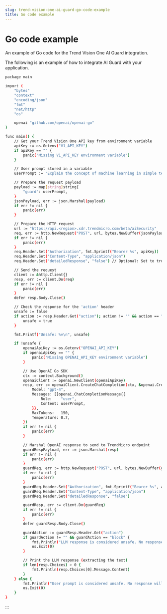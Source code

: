 ```yaml
---
slug: trend-vision-one-ai-guard-go-code-example
title: Go code example
---
```

# Go code example

An example of Go code for the Trend Vision One AI Guard integration.

The following is an example of how to integrate AI Guard with your application.

```bash
package main

import (
    "bytes"
    "context"
    "encoding/json"
    "fmt"
    "net/http"
    "os"

    openai "github.com/openai/openai-go"
)

func main() {
    // Get your Trend Vision One API key from environment variable
    apiKey := os.Getenv("V1_API_KEY")
    if apiKey == "" {
        panic("Missing V1_API_KEY environment variable")
    }

    // User prompt stored in a variable
    userPrompt := "Explain the concept of machine learning in simple terms."

    // Prepare the request payload
    payload := map[string]string{
        "guard": userPrompt,
    }
    jsonPayload, err := json.Marshal(payload)
    if err != nil {
        panic(err)
    }

    // Prepare the HTTP request
    url := "https://api.<region>.xdr.trendmicro.com/beta/aiSecurity"
    req, err := http.NewRequest("POST", url, bytes.NewBuffer(jsonPayload))
    if err != nil {
        panic(err)
    }
    req.Header.Set("Authorization", fmt.Sprintf("Bearer %s", apiKey))
    req.Header.Set("Content-Type", "application/json")
    req.Header.Set("detailedResponse", "false") // Optional: Set to true for more detailed responses

    // Send the request
    client := &http.Client{}
    resp, err := client.Do(req)
    if err != nil {
        panic(err)
    }
    defer resp.Body.Close()

    // Check the response for the 'action' header
    unsafe := false
    if action := resp.Header.Get("action"); action != "" && action == "block" {
        unsafe = true
    }

    fmt.Printf("Unsafe: %v\n", unsafe)

    if !unsafe {
        openaiApiKey := os.Getenv("OPENAI_API_KEY")
        if openaiApiKey == "" {
            panic("Missing OPENAI_API_KEY environment variable")
        }

        // Use OpenAI Go SDK
        ctx := context.Background()
        openaiClient := openai.NewClient(openaiApiKey)
        resp, err := openaiClient.CreateChatCompletion(ctx, &openai.CreateChatCompletionRequest{
            Model: "gpt-4",
            Messages: []openai.ChatCompletionMessage{{
                Role:    "user",
                Content: userPrompt,
            }},
            MaxTokens:   150,
            Temperature: 0.7,
        })
        if err != nil {
            panic(err)
        }

        // Marshal OpenAI response to send to TrendMicro endpoint
        guardRespPayload, err := json.Marshal(resp)
        if err != nil {
            panic(err)
        }
        guardReq, err := http.NewRequest("POST", url, bytes.NewBuffer(guardRespPayload))
        if err != nil {
            panic(err)
        }
        guardReq.Header.Set("Authorization", fmt.Sprintf("Bearer %s", apiKey))
        guardReq.Header.Set("Content-Type", "application/json")
        guardReq.Header.Set("detailedResponse", "false")

        guardResp, err := client.Do(guardReq)
        if err != nil {
            panic(err)
        }
        defer guardResp.Body.Close()

        guardAction := guardResp.Header.Get("action")
        if guardAction != "" && guardAction == "block" {
            fmt.Println("LLM response is considered unsafe. No response will be shown.")
            os.Exit(0)
        }

        // Print the LLM response (extracting the text)
        if len(resp.Choices) > 0 {
            fmt.Println(resp.Choices[0].Message.Content)
        }
    } else {
        fmt.Println("User prompt is considered unsafe. No response will be generated.")
        os.Exit(0)
    }
}
```
:::
